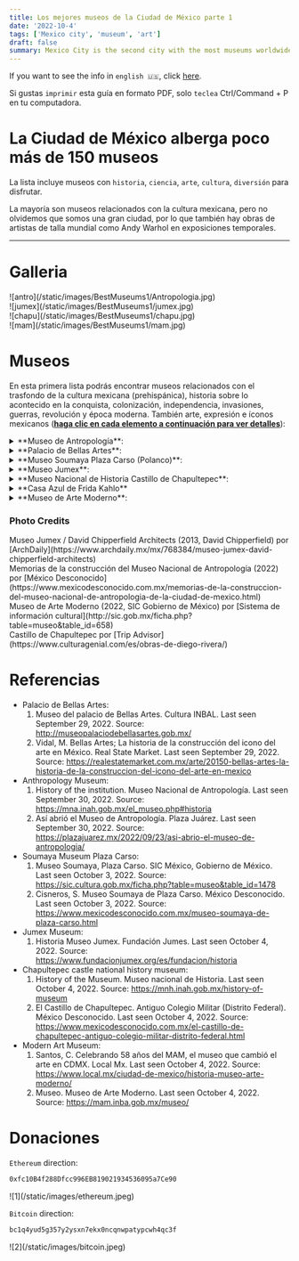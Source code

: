 ```yaml
---
title: Los mejores museos de la Ciudad de México parte 1
date: '2022-10-4'
tags: ['Mexico city', 'museum', 'art']
draft: false
summary: Mexico City is the second city with the most museums worldwide.
---
```


If you want to see the info in `english 🇺🇸`, click [here](/blog/bestMuseums1).

Si gustas `imprimir` esta guía en formato PDF, solo `teclea` Ctrl/Command + P en tu computadora.

# La Ciudad de México alberga poco más de 150 museos

La lista incluye museos con `historia`, `ciencia`, `arte`, `cultura`, `diversión` para disfrutar.

La mayoría son museos relacionados con la cultura mexicana, pero no olvidemos que somos una gran ciudad,
por lo que también hay obras de artistas de talla mundial como Andy Warhol en exposiciones temporales.

---

# Galleria

<div className="-mx-2 flex flex-wrap overflow-hidden xl:-mx-2">
  <div className="my-1 w-full overflow-hidden px-2 xl:my-1 xl:w-1/2 xl:px-2">
    ![antro](/static/images/BestMuseums1/Antropologia.jpg)
  </div>
  <div className="my-1 w-full overflow-hidden px-2 xl:my-1 xl:w-1/2 xl:px-2">
    ![jumex](/static/images/BestMuseums1/jumex.jpg)
  </div>
  <div className="my-1 w-full overflow-hidden px-2 xl:my-1 xl:w-1/2 xl:px-2">
    ![chapu](/static/images/BestMuseums1/chapu.jpg)
  </div>
  <div className="my-1 w-full overflow-hidden px-2 xl:my-1 xl:w-1/2 xl:px-2">
    ![mam](/static/images/BestMuseums1/mam.jpg)
  </div>
</div>

# Museos

En esta primera lista podrás encontrar museos relacionados con el trasfondo de la cultura mexicana (prehispánica), historia sobre lo acontecido en la conquista, colonización, independencia, invasiones, guerras, revolución y época moderna. También arte, expresión e íconos mexicanos (<u>**haga clic en cada elemento a continuación para ver detalles**</u>):

<details>
  <summary>**Museo de Antropología**: </summary>
  <ul>
    <li type="square">
      {' '}
      Contexto e historia. El museo abrió hace casi medio siglo en la avenida Reforma, pero este museo
      fue encontrado en diferentes lugares de la ciudad, albergando obras y reliquias desde el principio
      del hombre desde su concepción. pasando por las culturas prehispánicas en Mesoamérica y Aridoamérica,
      a un México más contemporáneo. Es uno de los museos más importantes del mundo no sólo por su arquitectura,
      sino también por el acervo y la historia que cuenta de los antecedentes de la humanidad de este
      lado del mundo.{' '}
    </li>
    <li type="square"> Lo encontrarás dentro. </li>- A) Temas. - i) [Monolito de
    Tlaloc](https://www.mexicodesconocido.com.mx/tlaloc-la-nostalgia-de-un-pueblo-estado-de-mexico.html).
    Es un monumento que fue descubierto en las afueras de la Ciudad de México y fue colocado en la
    entrada del museo - ii) Mural del día y la noche de Rufino Tamayo. - iii) Grabado del [códice
    Boturini](https://en.wikipedia.org/wiki/Codex_Boturini) detrás de la entrada principal y frente
    a la fuente (arriba). El códice cuenta cómo llegaron los aztecas de Aztlán para fundar
    Tenochtitlan (ahora Ciudad de México). La historia tiene que ver con el escudo de los mexicanos
    bandera. - iv) Ruina del [calendario azteca](https://en.wikipedia.org/wiki/Aztec_sun_stone), que
    es el reverso de una moneda de diez pesos. - v) Reproducción del tocado de Moctezuma que
    permanece en el Etnográfico Museo de Viena. - B) Exposición permanente. Las exposiciones
    permanentes tratan sobre los orígenes del hombre, cómo llegaron al continente, la historia y
    vestigios de culturas mesoamericanas como la olmeca, teotihuacana, tolteca, zapoteca, totonaca,
    así como la `azteca` y `maya`, entre otras. Vas a encuentra exposiciones sobre las regiones con
    más tradiciones y culturas describiéndolas. - c) Exposiciones temporales. las exposiciones son
    de carácter nacional, de igual manera con reliquias de otras partes del país, pero a veces son
    internacionales, principalmente de USA y Europa.
    <li type="square"> Cómo llegar. </li>- A) Desde la estación de metro Chapultepec. Camina como 20
    minutos o caminar y tomar metrobus o bus en Avenida Reforma (opción abajo). - B) La Estación de
    Antropología del Metrobús. https://www.metrobus.cdmx.gob.mx/mapas-de-sistema/mapa-linea-7 - C)
    En autobús desde Bellas Artes (Centro).
    https://moovitapp.com/index/es-419/transporte_p%C3%BAblico-line-REFORMA_BICENTENARIO-Ciudad_de_Mexico-822-938755-39136558-0
    <li type="square"> Costo. 85 MXN / 4.25 dls. No hay boletos en línea.</li>
    <li type="square"> Abierto: martes a sábado de 10 a 17. </li>
    <li type="square"> Nivel de seguridad: ⭐️⭐️⭐️⭐️⭐️ (4.5) </li>
    <li type="square">
      {' '}
      Visitas guiadas. Hay guías fuera del museo que te pueden dar el recorrido en diferentes idiomas,
      te cobran 500 pesos en español, 700 en ingles o portugues, hay aleman y frances con otros guías
      externos (el precio puede variar), siendo la entrada extra. Los tours en español, Inglés y portugués
      son de martes a sábado de 10 a 3 o 4.{' '}
    </li>
    <li type="square"> Qué comer. </li>
    <li type="square"> Material adicional. </li>
    <li type="square"> [Sitio web](https://mna.inah.gob.mx/) oficial del museo. </li>
  </ul>
</details>

<details>
  <summary>**Palacio de Bellas Artes**:</summary>
  <ul>
    <li type="square">
      {' '}
      Contexto e historia. El palacio fue construido por orden del expresidente Porfirio Díaz, quien
      quería un nuevo edificio representar el centenario de la independencia de México. El arquitecto
      que inicialmente se dedicó a la construcción estuvo el italiano Adamo Boari que siguió las corrientes
      del Art Nouveau. El plan del palacio se dice que está basado en el dios azteca de la lluvia, Tlaloc.
      La construcción se retrasó debido a todos los problemas de la revolución mexicana, pero terminó
      en 1934, abriéndose con una serie de murales de Diego Rivera, José Clemente Orozco, David Alfaro
      Siqueiros, entre otros artistas.
    </li>
    <li type="square"> Lo encontrarás dentro. </li>- A) Exposición permanente. Los frescos que
    muestran la antecedentes y cultura de México, crítica al gobierno, ciencia y tecnología, y donde
    La sociedad mexicana y mundial es, y hacia dónde nos dirigimos. Vale la pena enfatizar que hay
    una dicotomía entre dos murales, `El hombre en control del universo` y `Katharsis`, uno nos dice
    que el hombre dominarán las máquinas y la otra que las máquinas nos dominarán a nosotros. ¿Quién
    tendrá razón? En en el futuro escribiré un libro que explicará un poco más esto. - B)
    Exposiciones temporales. las exposiciones son en su mayoría nacionales, siendo obras que están
    de gira en el extranjero, o exposiciones de arte internacionales.
    <li type="square"> Cómo llegar. </li>- A) Por trolebús en las estaciones Bellas Artes/Santa
    Veracruz. https://www.ste.cdmx.gob.mx/linea-1 - B) Saliendo del metro Bellas Artes.
    https://metro.cdmx.gob.mx/storage/app/media/red/plano_red19.pdf - C) Por metrobús en las
    estaciones Bellas Artes/Museo Franz Mayer.
    https://www.metrobus.cdmx.gob.mx/mapas-de-sistema/mapa-linea-4
    <li type="square">
      {' '}
      Costo. Fines de semana 80 MXN/4 dls. Permiso de cámara 30 MXN/1.5 dls. Los domingos es gratis.
      Estudiantes internacionales la entrada es gratuita. No hay boletos en línea.{' '}
    </li>
    <li type="square">
      {' '}
      Abierto: Martes de 10 a 18. Miércoles de 11 a 18. Jueves a Domingo de 10 a 18.
    </li>
    <li type="square"> Nivel de seguridad: ⭐️⭐️⭐️⭐️⭐️ (4) </li>
    <li type="square"> Visitas guiadas. </li>
    <li type="square"> Qué comer. </li>
    <li type="square"> Material adicional. . </li>
    <li type="square"> [Sitio web](http://museopalaciodebellasartes.gob.mx/) oficial del museo.</li>
  </ul>
</details>

<details>
  <summary>**Museo Soumaya Plaza Carso (Polanco)**: </summary>
  <ul>
    <li type="square">
      {' '}
      Contexto e historia. Es uno de los tres museos que surgieron de la fundación de Carlos Slim, uno
      de los hombres más ricos del país, con el propósito de difundir las colecciones de arte que posee
      y ha tenido acceso. Este museo tiene la particularidad de que su fachada es irregular, hecho de
      hexágonos de aluminio, por lo que es un excelente lugar para tomar fotos. suele haber mucho de
      gente, ven temprano.{' '}
    </li>
    <li type="square">
      {' '}
      Lo encontrarás dentro. Son unos seis pisos con obras de Diego Rivera, Henry Matisse, esculturas
      de Augusto Rodin como la interpretación de Dante Alighieri de la puerta del infierno, reliquias
      de Oriente, pinturas y arte de Europa, arte mexicano, entre otros.{' '}
    </li>
    <li type="square"> Cómo llegar. </li>- A) Desde la estación de metro Buenavista tomar el autobús
    (devolver). - B) Desde la estación de metro San Cosme tomar el autobús (parada Lago zurich). https://moovitapp.com/index/es-419/transporte_p%C3%BAblico-line-COTOBUSA
    Ciudad_de_Mexico-822-938755-11593511-1 // (Regresar a estación de metro Buenavista o San Cosme, llegar
    a Miguel de Cervantes Saavedra - parada Antara) https://moovitapp.com/index/es-419/transporte_p%C3%BAblico-line-COTOBUSA-Ciudad_de_Mexico-822-938755-11593511-4
    - C) Caminando desde la estación de metro de Polanco (25 minutos). https://goo.gl/maps/eHpSjkVcGfr6mqMt6
    <li type="square"> Costo. Es gratis todos los días. Boletos no en línea.</li>
    <li type="square"> Abierto: Todos los días de 10:30 a 18:30. </li>
    <li type="square"> Nivel de seguridad: ⭐️⭐️⭐️⭐️⭐️ (4.5) </li>
    <li type="square"> Visitas guiadas. . </li>
    <li type="square"> Qué comer. </li>
    <li type="square"> Material adicional. </li>
    <li type="square">
      {' '}
      [Sitio web](http://sic.gob.mx/ficha.php?table=museo&table_id=1478) oficial del museo.{' '}
    </li>
  </ul>
</details>

<details>
  <summary> **Museo Jumex**: </summary>
  <ul>
    <li type="square">
      {' '}
      Contexto e historia. De manera similar a Carlos Slim, Eugenio López Alonso abre al público las
      obras a las que tuvo acceso, en su fábrica de jugos ubicada en Ecatepec, en las afueras de la Ciudad,
      y por la distancia, construye este recinto frente al Museo Soumaya para ponerlo a disposición del
      público. Ambos museos son bastante jóvenes, apenas tienen 9 y 16 años. Allá suele haber mucha gente,
      llega temprano.{' '}
    </li>
    <li type="square">
      {' '}
      Lo encontrarás dentro. Todas las exposiciones son temporales de arte abstracto, pero en general
      son muy bueno, tienen enfoques que no son faciles de identificar. Últimamente exposiciones mexicanas
      o latinas han llegado, y lo mejor es la vista hacia el museo Soumaya, para unos extraordinarios
      fotos para Instagram.{' '}
    </li>
    <li type="square">
      {' '}
      Cómo llegar. El museo está frente al soumaya, por lo que las formas de llegar son las mismas.{' '}
    </li>
    <li type="square"> Costo. Gratis. No hay boletos en línea.</li>
    <li type="square"> Abierto: martes a domingo de 10 a 17. Sábado abierto hasta las 19.</li>
    <li type="square"> Nivel de seguridad: ⭐️⭐️⭐️⭐️⭐️ (4.5) </li>
    <li type="square">
      {' '}
      Visitas guiadas. Envía un [email](grupos@fundacionjumex.org) para consultar la disponibilidad y
      completar [formulario](https://forms.gle/Z43SeaDugNU1heGC8).{' '}
    </li>
    <li type="square"> Qué comer. </li>
    <li type="square"> Material adicional. </li>
    <li type="square">
      {' '}
      [Sitio web](https://www.fundacionjumex.org/es/fundacion) oficial del museo.
    </li>
  </ul>
</details>

<details>
  <summary> **Museo Nacional de Historia Castillo de Chapultepec**: </summary>
  <ul>
    <li type="square">
      {' '}
      Contexto e historia. Para empezar, el museo está ubicado en el bosque de Chapultepec, que es una
      de las áreas verdes más grandes de la Ciudad de México. El nombre proviene del náhuatl, que significa
      saltamontes cerro, por eso verás un par de esculturas que denotan a este insecto. Este es el único
      castillo. en América y sirvió de fuerte para cuando los [niños héroes](https://www.gob.mx/sedena/acciones-y-programas/ninos-heroes)
      murió en la batalla cuando sufrimos la invasión de Estados Unidos y nos obligaron a vender más
      de la mitad de nuestro territorio. De igual manera, cuando sufrimos la [intervención francesa](https://www.gob.mx/sedena/documentos/la-intervencion-francesa),
      El emperador Maximiliano de Habsburgo junto con su esposa Carlota vivieron en el castillo. En el
      período de Revolución y post-revolución, vivieron un par de Presidentes de México, como Porfirio
      Díaz y Plutarco Elías Calles. Como te darás cuenta, hemos sufrido muchas guerras.{' '}
    </li>
    <li type="square">
      {' '}
      Lo encontrarás dentro. Es un museo muy grande, con muchos jardines y una hermosa vista de la avenida
      paseo de la Reforma, pudiéndose ver desde aquí el ángel de la independencia. Te recomiendo que
      vayas antes o después del mediodía porque hay demasiada gente.{' '}
    </li>
    <li type="square">
      {' '}
      Cómo llegar. Desde la estación de metro Chapultepec, caminarás durante aproximadamente 15 minutos.{' '}
    </li>
    <li type="square">
      {' '}
      Costo. 85 MXN/4.25 dls. Permiso de cámara 50 MXN/2.5 dls. Si desea utilizar las taquillas, debe
      paga 10 pesos extra en las máquinas.No hay boletos en línea.
    </li>
    <li type="square"> Abierto: martes a domingo de 9 a 17. </li>
    <li type="square"> Nivel de seguridad: ⭐️⭐️⭐️⭐️⭐️ (4.5) </li>
    <li type="square">
      {' '}
      Visitas guiadas. Después de subir la colina, fuera del castillo encontrarás guías que te pueden
      dar un recorrido en diferentes idiomas, pero no son baratos.{' '}
    </li>
    <li type="square"> Qué comer. </li>
    <li type="square">
      {' '}
      Material adicional. Las infografías en inglés están disponibles en todo el museo.{' '}
    </li>
    <li type="square"> [Sitio web](https://mnh.inah.gob.mx/home-es) oficial del museo. </li>
  </ul>
</details>

<details>
  <summary> **Casa Azul de Frida Kahlo** </summary>
  <ul>
    <li type="square">
      Puedes encontrar la información en la sección de [Frida Kahlo](/blog/diegoYFrida) y Diego
      Rivera.
    </li>
  </ul>
</details>

<details>
  <summary> **Museo de Arte Moderno**: </summary>
  <ul>
    <li type="square">
      {' '}
      Contexto e historia. Es un museo bastante joven, con origen en el Palacio de Bellas Artes, que
      designado Museo Nacional de Artes Plásticas (que alberga arte moderno). Al ver esto, INBAL (el
      Instituto Nacional de Bellas Artes de México) decidió crear un museo en la ciudad para este segmento
      del arte.
    </li>
    <li type="square">
      {' '}
      Lo encontrarás dentro. El museo suele albergar exposiciones temporales, sobre todo de arte y pasado.
      de méxico, pero lo que es permanente es el jardín de esculturas que lo rodea, así como el de Frida
      Kahlo Cuadro `Dos Fridas`.{' '}
    </li>
    <li type="square"> Cómo llegar. </li>- A) Desde la estación de metro Chapultepec, camine por aproximadamente
    15 minutos - B) Estación Gandhi de metrobús. https://www.metrobus.cdmx.gob.mx/mapas-de-sistema/mapa-linea-7
    <li type="square"> Costo. 80 MXN/4 dls. No hay boletos en línea. Los domingos es gratis. </li>
    <li type="square"> Abierto: Martes a Domingo de 10:15 a 17:30. </li>
    <li type="square"> Nivel de seguridad: ⭐️⭐️⭐️⭐️⭐️ (4.5) </li>
    <li type="square">
      {' '}
      Visitas guiadas. Martes a viernes de 11 a 13 hs. Los recorridos se pueden dar en inglés.{' '}
    </li>
    <li type="square"> Qué comer. </li>
    <li type="square">
      {' '}
      Material adicional. Hay un par de audios disponibles en inglés, así como un par de infografías.
      y códigos QR para leerlos.{' '}
    </li>
    <li type="square">
      {' '}
      [Sitio web](https://mam.inba.gob.mx/informacion-general) oficial del museo.
    </li>
  </ul>
</details>

### Photo Credits

<div>
  Museo Jumex / David Chipperfield Architects (2013, David Chipperfield) por
  [ArchDaily](https://www.archdaily.mx/mx/768384/museo-jumex-david-chipperfield-architects)
</div>
<div>
  Memorias de la construcción del Museo Nacional de Antropología (2022) por [México
  Desconocido](https://www.mexicodesconocido.com.mx/memorias-de-la-construccion-del-museo-nacional-de-antropologia-de-la-ciudad-de-mexico.html)
</div>
<div>
  Museo de Arte Moderno (2022, SIC Gobierno de México) por [Sistema de información
  cultural](http://sic.gob.mx/ficha.php?table=museo&table_id=658)
</div>
<div>
  Castillo de Chapultepec por [Trip
  Advisor](https://www.culturagenial.com/es/obras-de-diego-rivera/)
</div>

# Referencias

- Palacio de Bellas Artes:
  1. Museo del palacio de Bellas Artes. Cultura INBAL. Last seen September 29, 2022. Source:
     http://museopalaciodebellasartes.gob.mx/
  2. Vidal, M. Bellas Artes; La historia de la construcción del icono del arte en México. Real State Market. Last seen September 29, 2022. Source:
     https://realestatemarket.com.mx/arte/20150-bellas-artes-la-historia-de-la-construccion-del-icono-del-arte-en-mexico
- Anthropology Museum:
  1. History of the institution. Museo Nacional de Antropología. Last seen September 30, 2022. Source: https://mna.inah.gob.mx/el_museo.php#historia
  2. Así abrió el Museo de Antropología. Plaza Juárez. Last seen September 30, 2022. Source: https://plazajuarez.mx/2022/09/23/asi-abrio-el-museo-de-antropologia/
- Soumaya Museum Plaza Carso:
  1. Museo Soumaya, Plaza Carso. SIC México, Gobierno de México. Last seen October 3, 2022. Source:
     https://sic.cultura.gob.mx/ficha.php?table=museo&table_id=1478
  2. Cisneros, S. Museo Soumaya de Plaza Carso. México Desconocido. Last seen October 3, 2022. Source: https://www.mexicodesconocido.com.mx/museo-soumaya-de-plaza-carso.html
- Jumex Museum:
  1. Historia Museo Jumex. Fundación Jumes. Last seen October 4, 2022. Source: https://www.fundacionjumex.org/es/fundacion/historia
- Chapultepec castle national history museum:
  1. History of the Museum. Museo nacional de Historia. Last seen October 4, 2022. Source: https://mnh.inah.gob.mx/history-of-museum
  2. El Castillo de Chapultepec. Antiguo Colegio Militar (Distrito Federal). México Desconocido. Last seen October 4, 2022. Source: https://www.mexicodesconocido.com.mx/el-castillo-de-chapultepec-antiguo-colegio-militar-distrito-federal.html
- Modern Art Museum:
  1. Santos, C. Celebrando 58 años del MAM, el museo que cambió el arte en CDMX. Local Mx. Last seen October 4, 2022. Source: https://www.local.mx/ciudad-de-mexico/historia-museo-arte-moderno/
  2. Museo. Museo de Arte Moderno. Last seen October 4, 2022. Source: https://mam.inba.gob.mx/museo/

# Donaciones

`Ethereum` direction:

```bash
0xfc10B4f288Dfcc996EB819021934536095a7Ce90
```

<div className="-mx-2 flex flex-wrap overflow-hidden xl:-mx-2">
  <div className="my-1 w-full overflow-hidden px-2 xl:my-1 xl:w-1/2 xl:px-2">
    ![1](/static/images/ethereum.jpeg)
  </div>
</div>

`Bitcoin` direction:

```bash
bc1q4yud5g357y2ysxn7ekx0ncqnwpatypcwh4qc3f
```

<div className="-mx-2 flex flex-wrap overflow-hidden xl:-mx-2">
  <div className="my-1 w-full overflow-hidden px-2 xl:my-1 xl:w-1/2 xl:px-2">
    ![2](/static/images/bitcoin.jpeg)
  </div>
</div>

